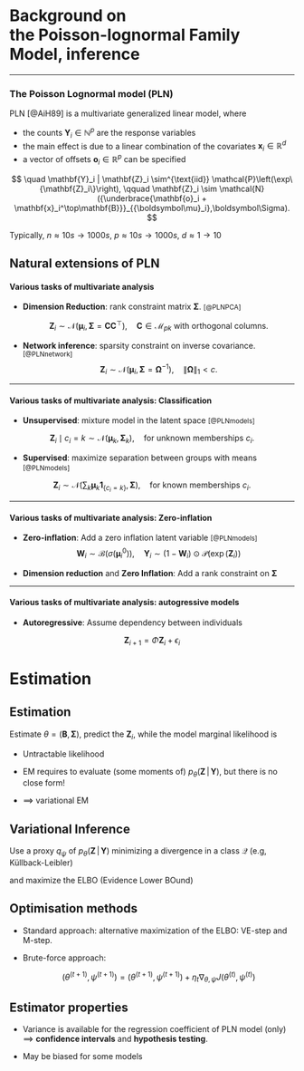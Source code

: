 
# Background on <br/> the Poisson-lognormal Family <br/> Model, inference


---

### The Poisson Lognormal model (PLN)

PLN [@AiH89] is a [multivariate generalized linear model]{.alert}, where

- the counts $\mathbf{Y}_i\in\mathbb{N}^p$ are the response variables
- the main effect is due to a linear combination of the covariates $\mathbf{x}_i\in\mathbb{R}^d$
- a vector of offsets $\mathbf{o}_i\in\mathbb{R}^p$ can be specified

$$
\quad \mathbf{Y}_i | \mathbf{Z}_i \sim^{\text{iid}} \mathcal{P}\left(\exp\{\mathbf{Z}_i\}\right), \qquad \mathbf{Z}_i \sim \mathcal{N}({\underbrace{\mathbf{o}_i + \mathbf{x}_i^\top\mathbf{B}}}_{{\boldsymbol\mu}_i},\boldsymbol\Sigma).
$$

Typically, $n\approx 10s \to 1000s$, $p\approx 10s \to 1000s$, $d \approx 1 \to 10$

## Natural extensions of PLN

#### Various tasks of multivariate analysis

  - **Dimension Reduction**: rank constraint matrix $\boldsymbol\Sigma$. <small>[@PLNPCA]</small>

    $$\mathbf{Z}_i \sim \mathcal{N}({\boldsymbol\mu}_i, \boldsymbol\Sigma = \mathbf{C}\mathbf{C}^\top), \quad \mathbf{C} \in \mathcal{M}_{pk} \text{ with orthogonal columns}.$$

  - **Network inference**: sparsity constraint on inverse covariance. <small>[@PLNnetwork]</small>
  $$\mathbf{Z}_i \sim \mathcal{N}({\boldsymbol\mu}_i, \boldsymbol\Sigma = \boldsymbol\Omega^{-1}), \quad \|\boldsymbol\Omega \|_1 < c.$$

---

#### Various tasks of multivariate analysis: Classification

  - **Unsupervised**: mixture model in the latent space <small>[@PLNmodels]</small>

  $$\mathbf{Z}_i \mid c_i = k  \sim \mathcal{N}(\boldsymbol\mu_k, \boldsymbol\Sigma_k), \quad \text{for unknown memberships } c_i.$$

  - **Supervised**: maximize separation between groups with means <small>[@PLNmodels]</small>

  $$\mathbf{Z}_i \sim \mathcal{N}(\sum_k {\boldsymbol\mu}_k \mathbf{1}_{\{c_i= k\}}, \boldsymbol\Sigma), \quad \text{for known memberships } c_i.$$


---

#### Various tasks of multivariate analysis: Zero-inflation

  - **Zero-inflation**: Add a zero inflation latent variable <small>[@PLNmodels]</small>
    $$\mathbf{W}_i \sim \mathcal{B}(\sigma(\boldsymbol{\mu}^{0}_i)), \quad  \mathbf Y_i \sim (1 - \mathbf W_i)\odot \mathcal P(\exp(\mathbf Z_i))$$

  - **Dimension reduction** and **Zero Inflation**: Add a rank constraint on $\boldsymbol \Sigma$

---

#### Various tasks of multivariate analysis: autogressive models

  - **Autoregressive**: Assume dependency between individuals

  $$\mathbf{Z}_{i+1} = \Phi \mathbf Z_i  + \epsilon_i $$

# Estimation

## Estimation

Estimate $\theta = (\mathbf{B}, {\boldsymbol\Sigma})$, predict the $\mathbf{Z}_i$, while  the model marginal likelihood is

\begin{equation*}
p_\theta(\mathbf{Y}_i) = \int_{\mathbb{R}_p} \prod_{j=1}^p p_\theta(Y_{ij} | Z_{ij}) \, p_\theta(\mathbf{Z}_i) \mathrm{d}\mathbf{Z}_i
\end{equation*}

- Untractable likelihood

- EM requires to evaluate (some moments of) $p_\theta(\mathbf{Z} \,|\,  \mathbf{Y})$, but there is no close form!

- $\implies$ variational EM

## Variational Inference

Use a proxy $q_\psi$ of $p_\theta(\mathbf{Z}\,|\,\mathbf{Y})$ minimizing a divergence in a class $\mathcal{Q}$ (e.g, Küllback-Leibler)

\begin{equation*}
q_\psi(\mathbf{Z})^\star \in \arg\min_{q\in\mathcal{Q}} KL\left(q(\mathbf{Z}), p(\mathbf{Z} | \mathbf{Y})\right).
\end{equation*}

and maximize the ELBO (Evidence Lower BOund)

\begin{equation*}
J(\theta, \psi) = \mathbb{E}_{\psi} [\log p_\theta(\mathbf{Y}, \mathbf{Z})] + \mathcal{H}[q_\psi(\mathbf{Z})]
\end{equation*}

## Optimisation methods

- Standard approach: alternative maximization of the ELBO: VE-step and M-step.

- Brute-force approach:

    $$(\theta^{(t+1)}, \psi^{(t+1)}) = (\theta^{(t+1)}, \psi^{(t+1)}) + \eta_t \nabla_{\theta, \psi} J(\theta^{(t)}, \psi^{(t)})$$

## Estimator properties

- Variance is available for the regression coefficient of PLN model (only)
  $\implies$ **confidence intervals** and **hypothesis testing**.

- May be biased for some models
